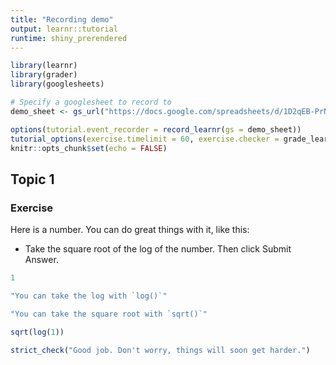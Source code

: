 ```yaml
---
title: "Recording demo"
output: learnr::tutorial
runtime: shiny_prerendered
---
```


```r
library(learnr)
library(grader)
library(googlesheets)

# Specify a googlesheet to record to
demo_sheet <- gs_url("https://docs.google.com/spreadsheets/d/1D2qEB-PrNrHEEjrBYY0-qW4hGbJOZcb_SgV6jG3ceQA/edit#gid=0")

options(tutorial.event_recorder = record_learnr(gs = demo_sheet))
tutorial_options(exercise.timelimit = 60, exercise.checker = grade_learnr)
knitr::opts_chunk$set(echo = FALSE)
```


## Topic 1

### Exercise 

Here is a number. You can do great things with it, like this:  

* Take the square root of the log of the number. Then click Submit Answer.

```r
1
```

```r
"You can take the log with `log()`"
```

```r
"You can take the square root with `sqrt()`"
```

```r
sqrt(log(1))
```

```r
strict_check("Good job. Don't worry, things will soon get harder.")
```


